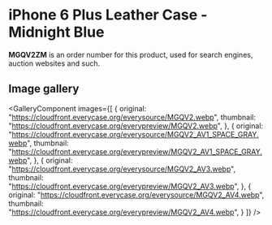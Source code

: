 
# iPhone 6 Plus Leather Case - Midnight Blue

<Callout type='info' emoji='👉🏻'>**MGQV2ZM** is an order number for this product, used for search engines, auction websites and such.</Callout>

## Image gallery

<GalleryComponent
    images={[
      {
        original: "https://cloudfront.everycase.org/everysource/MGQV2.webp",
        thumbnail: "https://cloudfront.everycase.org/everypreview/MGQV2.webp",
      },
      {
        original: "https://cloudfront.everycase.org/everysource/MGQV2_AV1_SPACE_GRAY.webp",
        thumbnail: "https://cloudfront.everycase.org/everypreview/MGQV2_AV1_SPACE_GRAY.webp",
      },
      {
        original: "https://cloudfront.everycase.org/everysource/MGQV2_AV3.webp",
        thumbnail: "https://cloudfront.everycase.org/everypreview/MGQV2_AV3.webp",
      },
      {
        original: "https://cloudfront.everycase.org/everysource/MGQV2_AV4.webp",
        thumbnail: "https://cloudfront.everycase.org/everypreview/MGQV2_AV4.webp",
      }
    ]}
  />
